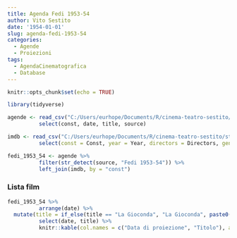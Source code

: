 ```yaml
---
title: Agenda Fedi 1953-54
author: Vito Sestito
date: '1954-01-01'
slug: agenda-fedi-1953-54
categories:
  - Agende
  - Proiezioni
tags:
  - AgendaCinematografica
  - Database
---
```

```r
knitr::opts_chunk$set(echo = TRUE)

library(tidyverse)

agende <- read_csv("C:/Users/eurhope/Documents/R/cinema-teatro-sestito/static/data/programmazione_agende.csv") %>%
          select(const, date, title, source)

imdb <- read_csv("C:/Users/eurhope/Documents/R/cinema-teatro-sestito/static/data/programmazione_imdb.csv") %>%
          select(const = Const, year = Year, directors = Directors, genres = Genres, imdb_rating = `IMDb Rating`, runtime = `Runtime (mins)`, url = URL)

fedi_1953_54 <- agende %>%
          filter(str_detect(source, "Fedi 1953-54")) %>%
          left_join(imdb, by = "const")
```
### Lista film
```r
fedi_1953_54 %>%
          arrange(date) %>%
  mutate(title = if_else(title == "La Gioconda", "La Gioconda", paste0("[",title,"]","(", url,")"))) %>%
          select(date, title) %>%
          knitr::kable(col.names = c("Data di proiezione", "Titolo"), align = c("l", "l", "l"))
```